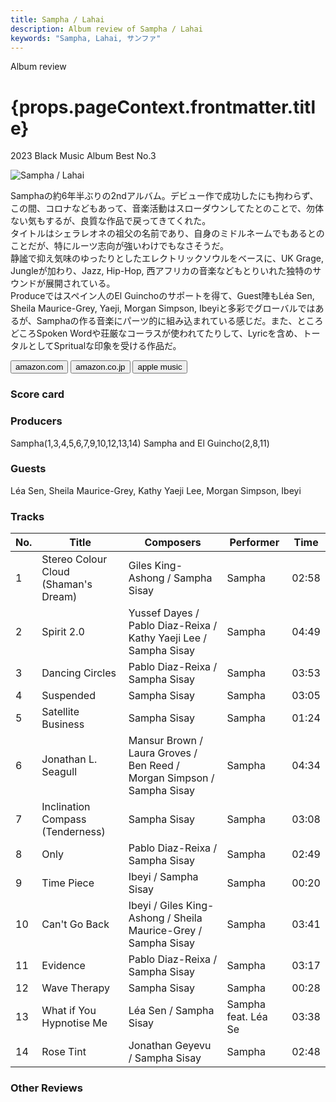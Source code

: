 ```yaml
---
title: Sampha / Lahai
description: Album review of Sampha / Lahai
keywords: "Sampha, Lahai, サンファ"
---
```






<p className="largeP">Album review</p>
<h1 className="h1--no--margin">{props.pageContext.frontmatter.title}</h1>
<p className="largeP">
  <Link to="/best50/2023/">2023 Black Music Album Best No.3</Link>
</p>

<Row  className="image-card-group">
	<Column colMd={3} colLg={4} noGutterMdLeft="">
       <ImageCard>

![Sampha / Lahai](../../images/cd/sampha2L.jpg)

</ImageCard>
	</Column>
	<Column colMd={4} colLg={8} noGutterMdLeft="">
		<p>
			Samphaの約6年半ぶりの2ndアルバム。デビュー作で成功したにも拘わらず、この間、コロナなどもあって、音楽活動はスローダウンしてたとのことで、勿体ない気もするが、良質な作品で戻ってきてくれた。
			<br/>タイトルはシェラレオネの祖父の名前であり、自身のミドルネームでもあるとのことだが、特にルーツ志向が強いわけでもなさそうだ。
			<br/>静謐で抑え気味のゆったりとしたエレクトリックソウルをベースに、UK Grage, Jungleが加わり、Jazz, Hip-Hop, 西アフリカの音楽などもとりいれた独特のサウンドが展開されている。
			<br/>Produceではスペイン人のEl Guinchoのサポートを得て、Guest陣もLéa Sen, Sheila Maurice-Grey, Yaeji, Morgan Simpson, Ibeyiと多彩でグローバルではあるが、Samphaの作る音楽にパーツ的に組み込まれている感じだ。また、ところどころSpoken Wordや荘厳なコーラスが使われてたりして、Lyricを含め、トータルとしてSpritualな印象を受ける作品だ。
		</p>
		<div>
		  <Button className="button-right-mergin"  href="https://amzn.to/48qPsB2" renderIcon={ArrowUpRight} size='sm' kind='primary'>
  	    amazon.com
  	  </Button>
  	  <Button className="button-right-mergin"  href="https://amzn.to/48fmtA5" renderIcon={ArrowUpRight} size='sm' kind='secondary'>
  	    amazon.co.jp
  	  </Button>
			<Button className="button-right-mergin"  href="https://apple.co/3vsvOGl" renderIcon={ArrowUpRight} size='sm' kind='tertiary'>
  	    apple music
  	  </Button>
			<AdvJS2/>
		</div>
	</Column>
</Row>
<Row >
	<Column colMd={4} colLg={4} noGutterMdLeft="">
		<div>
    	<h3>Score card</h3>
			<SliderJS1 value="5" />
    	<SliderJS2 value="1" />
			<SliderJS3 value="2" />
    	<SliderJS4 value="9" />
		</div>
	</Column>
	<Column colMd={8} colLg={8} noGutterMdLeft="">
		<div>
			<h3>Producers</h3>
			<p>
				Sampha(1,3,4,5,6,7,9,10,12,13,14)
				Sampha and El Guincho(2,8,11)
			</p>
			<h3>Guests</h3>
			<p>
				Léa Sen, Sheila Maurice-Grey, Kathy Yaeji Lee, Morgan Simpson, Ibeyi
			</p>
		</div>
	</Column>
</Row>

<h3>Tracks</h3>

| No. | Title                                | Composers                                                              | Performer           | Time  |
| --- | ------------------------------------ | ---------------------------------------------------------------------- | ------------------- | ----- |
| 1   | Stereo Colour Cloud (Shaman's Dream) | Giles King-Ashong / Sampha Sisay                                       | Sampha              | 02:58 |
| 2   | Spirit 2.0                           | Yussef Dayes / Pablo Diaz-Reixa / Kathy Yaeji Lee / Sampha Sisay       | Sampha              | 04:49 |
| 3   | Dancing Circles                      | Pablo Diaz-Reixa / Sampha Sisay                                        | Sampha              | 03:53 |
| 4   | Suspended                            | Sampha Sisay                                                           | Sampha              | 03:05 |
| 5   | Satellite Business                   | Sampha Sisay                                                           | Sampha              | 01:24 |
| 6   | Jonathan L. Seagull                  | Mansur Brown / Laura Groves / Ben Reed / Morgan Simpson / Sampha Sisay | Sampha              | 04:34 |
| 7   | Inclination Compass (Tenderness)     | Sampha Sisay                                                           | Sampha              | 03:08 |
| 8   | Only                                 | Pablo Diaz-Reixa / Sampha Sisay                                        | Sampha              | 02:49 |
| 9   | Time Piece                           | Ibeyi / Sampha Sisay                                                   | Sampha              | 00:20 |
| 10  | Can't Go Back                        | Ibeyi / Giles King-Ashong / Sheila Maurice-Grey / Sampha Sisay         | Sampha              | 03:41 |
| 11  | Evidence                             | Pablo Diaz-Reixa / Sampha Sisay                                        | Sampha              | 03:17 |
| 12  | Wave Therapy                         | Sampha Sisay                                                           | Sampha              | 00:28 |
| 13  | What if You Hypnotise Me             | Léa Sen / Sampha Sisay                                                 | Sampha feat. Léa Se | 03:38 |
| 14  | Rose Tint                            | Jonathan Geyevu / Sampha Sisay                                         | Sampha              | 02:48 |

<h3>Other Reviews</h3>

<Row>
  <Column colMd={3} colLg={3} noGutterMdLeft>
    <Review1 />
  </Column>
</Row>

<AdvJS3 />